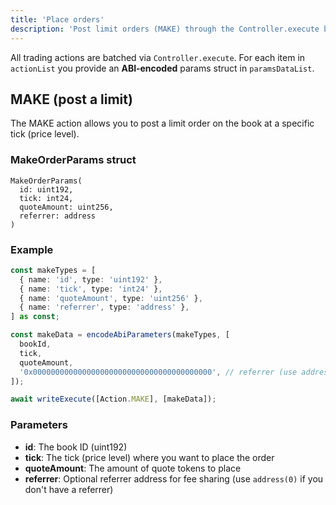 ```yaml
---
title: 'Place orders'
description: 'Post limit orders (MAKE) through the Controller.execute batching API.'
---
```


All trading actions are batched via `Controller.execute`. For each item in `actionList` you provide an **ABI‑encoded** params struct in `paramsDataList`.

## MAKE (post a limit)

The MAKE action allows you to post a limit order on the book at a specific tick (price level).

### MakeOrderParams struct

```
MakeOrderParams(
  id: uint192,
  tick: int24,
  quoteAmount: uint256,
  referrer: address
)
```

### Example

```ts
const makeTypes = [
  { name: 'id', type: 'uint192' },
  { name: 'tick', type: 'int24' },
  { name: 'quoteAmount', type: 'uint256' },
  { name: 'referrer', type: 'address' },
] as const;

const makeData = encodeAbiParameters(makeTypes, [
  bookId,
  tick,
  quoteAmount,
  '0x0000000000000000000000000000000000000000', // referrer (use address(0) if none)
]);

await writeExecute([Action.MAKE], [makeData]);
```

### Parameters

- **id**: The book ID (uint192)
- **tick**: The tick (price level) where you want to place the order
- **quoteAmount**: The amount of quote tokens to place
- **referrer**: Optional referrer address for fee sharing (use `address(0)` if you don't have a referrer)
